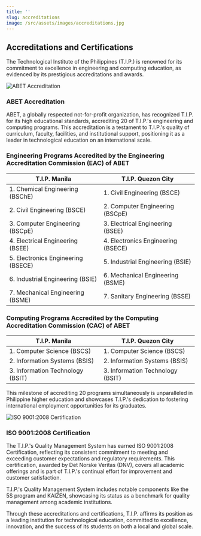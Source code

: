 ```yaml
---
title: ''
slug: accreditations
image: /src/assets/images/accreditations.jpg
---
```


<h2 class="text-center text-secondary">Accreditations and Certifications</h2>

The Technological Institute of the Philippines (T.I.P.) is renowned for its commitment to excellence in engineering and computing education, as evidenced by its prestigious accreditations and awards.

<img src="https://via.placeholder.com/1200x800" alt="ABET Accreditation" class="mx-auto w-full" />

<h3 class="text-center text-secondary">ABET Accreditation</h3>

ABET, a globally respected not-for-profit organization, has recognized T.I.P. for its high educational standards, accrediting 20 of T.I.P.'s engineering and computing programs. This accreditation is a testament to T.I.P.'s quality of curriculum, faculty, facilities, and institutional support, positioning it as a leader in technological education on an international scale.

### Engineering Programs Accredited by the Engineering Accreditation Commission (EAC) of ABET

| T.I.P. Manila                              | T.I.P. Quezon City                        |
| ------------------------------------------ | ---------------------------------------- |
| 1. Chemical Engineering (BSChE)            | 1. Civil Engineering (BSCE)              |
| 2. Civil Engineering (BSCE)                | 2. Computer Engineering (BSCpE)          |
| 3. Computer Engineering (BSCpE)            | 3. Electrical Engineering (BSEE)         |
| 4. Electrical Engineering (BSEE)           | 4. Electronics Engineering (BSECE)       |
| 5. Electronics Engineering (BSECE)         | 5. Industrial Engineering (BSIE)         |
| 6. Industrial Engineering (BSIE)           | 6. Mechanical Engineering (BSME)         |
| 7. Mechanical Engineering (BSME)           | 7. Sanitary Engineering (BSSE)           |


### Computing Programs Accredited by the Computing Accreditation Commission (CAC) of ABET

| T.I.P. Manila                      | T.I.P. Quezon City              |
| ---------------------------------- | ------------------------------- |
| 1. Computer Science (BSCS)         | 1. Computer Science (BSCS)       |
| 2. Information Systems (BSIS)      | 2. Information Systems (BSIS)    |
| 3. Information Technology (BSIT)   | 3. Information Technology (BSIT) |


This milestone of accrediting 20 programs simultaneously is unparalleled in Philippine higher education and showcases T.I.P.'s dedication to fostering international employment opportunities for its graduates.

<img src="https://via.placeholder.com/1200x800" alt="ISO 9001:2008 Certification" class="mx-auto w-full" />

<h3 class="text-center text-secondary">ISO 9001:2008 Certification</h3>

The T.I.P.'s Quality Management System has earned ISO 9001:2008 Certification, reflecting its consistent commitment to meeting and exceeding customer expectations and regulatory requirements. This certification, awarded by Det Norske Veritas (DNV), covers all academic offerings and is part of T.I.P.'s continual effort for improvement and customer satisfaction.

T.I.P.'s Quality Management System includes notable components like the 5S program and KAIZEN, showcasing its status as a benchmark for quality management among academic institutions.

Through these accreditations and certifications, T.I.P. affirms its position as a leading institution for technological education, committed to excellence, innovation, and the success of its students on both a local and global scale.
